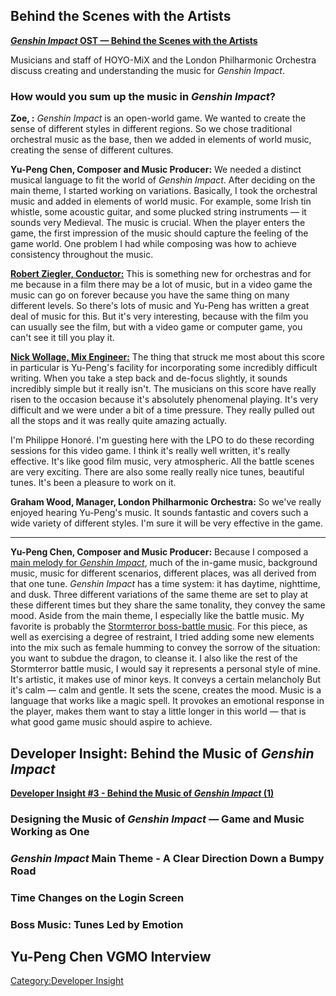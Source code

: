 {{SoundtrackTabs}}
==Behind the Scenes with the Artists==
'''[https://youtu.be/NWttfnCIX5E ''Genshin Impact'' OST — Behind the Scenes with the Artists]'''

Musicians and staff of HOYO-MiX and the London Philharmonic Orchestra discuss creating and understanding the music for ''Genshin Impact''.

===How would you sum up the music in ''Genshin Impact''?===
'''Zoe, {{Not a typo|Music Director}}:''' ''Genshin Impact'' is an open-world game. We wanted to create the sense of different styles in different regions. So we chose traditional orchestral music as the base, then we added in elements of world music, creating the sense of different cultures.

'''Yu-Peng Chen, Composer and Music Producer:''' We needed a distinct musical language to fit the world of ''Genshin Impact''. After deciding on the main theme, I started working on variations. Basically, I took the orchestral music and added in elements of world music. For example, some Irish tin whistle, some acoustic guitar, and some plucked string instruments &mdash; it sounds very Medieval. The music is crucial. When the player enters the game, the first impression of the music should capture the feeling of the game world. One problem I had while composing was how to achieve consistency throughout the music.

'''[https://www.robertziegler.co.uk/ Robert Ziegler, Conductor:]''' This is something new for orchestras and for me because in a film there may be a lot of music, but in a video game the music can go on forever because you have the same thing on many different levels. So there's lots of music and Yu-Peng has written a great deal of music for this. But it's very interesting, because with the film you can usually see the film, but with a video game or computer game, you can't see it till you play it.

'''[https://www.airstudios.com/nick-wollage/ Nick Wollage, Mix Engineer:]''' The thing that struck me most about this score in particular is Yu-Peng's facility for incorporating some incredibly difficult writing. When you take a step back and de-focus slightly, it sounds incredibly simple but it really isn't. The musicians on this score have really risen to the occasion because it's absolutely phenomenal playing. It's very difficult and we were under a bit of a time pressure. They really pulled out all the stops and it was really quite amazing actually.

'''{{w|Philippe Honoré (violinist)|Philippe Honoré, Guest Concertmaster:}}''' I'm Philippe Honoré. I'm guesting here with the LPO to do these recording sessions for this video game. I think it's really well written, it's really effective. It's like good film music, very atmospheric. All the battle scenes are very exciting. There are also some really really nice tunes, beautiful tunes. It's been a pleasure to work on it.

'''Graham Wood, Manager, London Philharmonic Orchestra:''' So we've really enjoyed hearing Yu-Peng's music. It sounds fantastic and covers such a wide variety of different styles. I'm sure it will be very effective in the game.
----
'''Yu-Peng Chen, Composer and Music Producer:''' Because I composed a [[Genshin Impact Main Theme|main melody for ''Genshin Impact'']], much of the in-game music, background music, music for different scenarios, different places, was all derived from that one tune. ''Genshin Impact'' has a time system: it has daytime, nighttime, and dusk. Three different variations of the same theme are set to play at these different times but they share the same tonality, they convey the same mood. Aside from the main theme, I especially like the battle music. My favorite is probably the [[Caelestinum Finale Termini|Stormterror boss-battle music]]. For this piece, as well as exercising a degree of restraint, I tried adding some new elements into the mix such as female humming to convey the sorrow of the situation: you want to subdue the dragon, to cleanse it. I also like the rest of the Stormterror battle music, I would say it represents a personal style of mine. It's artistic, it makes use of minor keys. It conveys a certain melancholy But it's calm &mdash; calm and gentle. It sets the scene, creates the mood. Music is a language that works like a magic spell. It provokes an emotional response in the player, makes them want to stay a little longer in this world &mdash; that is what good game music should aspire to achieve.

==Developer Insight: Behind the Music of ''Genshin Impact''==
'''[https://genshin.hoyoverse.com/en/news/detail/5000 Developer Insight #3 - Behind the Music of ''Genshin Impact'' (1)]'''

===Designing the Music of ''Genshin Impact'' — Game and Music Working as One===
{{Transclude|Soundtrack/Background|Designing the Music of ''Genshin Impact'' — Game and Music Working as One}}

===''Genshin Impact'' Main Theme - A Clear Direction Down a Bumpy Road===
{{Transclude|Soundtrack/Background|''Genshin Impact'' Main Theme - A Clear Direction Down a Bumpy Road}}

===Time Changes on the Login Screen===
{{Transclude|Soundtrack/Background|Time Changes on the Login Screen}}

===Boss Music: Tunes Led by Emotion===
{{Transclude|Soundtrack/Background|Boss Music: Tunes Led by Emotion}}

==Yu-Peng Chen VGMO Interview==
{{Transclude|Soundtrack/Background|Yu-Peng Chen VGMO Interview}}

[[Category:Developer Insight]]